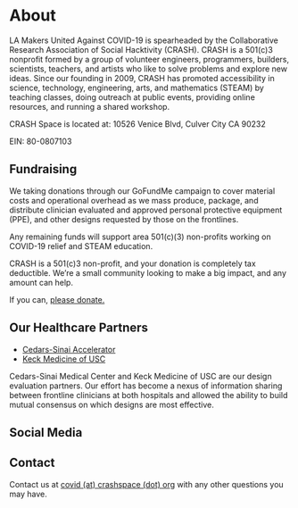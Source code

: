 
# About

LA Makers United Against COVID-19 is spearheaded by the Collaborative Research Association of Social Hacktivity (CRASH). CRASH is a 501(c)3 nonprofit formed by a group of volunteer engineers, programmers, builders, scientists, teachers, and artists who like to solve problems and explore new ideas.  Since our founding in 2009, CRASH has promoted accessibility in science, technology, engineering, arts, and mathematics (STEAM) by teaching classes, doing outreach at public events, providing online resources, and running a shared workshop. 

CRASH Space is located at:
10526 Venice Blvd, 
Culver City CA 90232

EIN: 80-0807103

## Fundraising

We taking donations through our GoFundMe campaign to cover material costs and operational overhead as we mass produce, package, and distribute clinician evaluated and approved personal protective equipment (PPE), and other designs requested by those on the frontlines.

Any remaining funds will support area 501(c)(3) non-profits working on COVID-19 relief and STEAM education.

CRASH is a 501(c)3 non-profit, and your donation is completely tax deductible. We’re a small community looking to make a big impact, and any amount can help.

If you can, [please donate.](https://charity.gofundme.com/o/en/campaign/makers-united-against-covid-19)

## Our Healthcare Partners

- [Cedars-Sinai Accelerator](https://csaccelerator.com/)
- [Keck Medicine of USC](https://www.keckmedicine.org/ppe/)

Cedars-Sinai Medical Center and Keck Medicine of USC are our design evaluation partners. Our effort has become a nexus of information sharing between frontline clinicians at both hospitals and allowed the ability to build mutual consensus on which designs are most effective.

## Social Media

<Social />

## Contact

Contact us at [covid (at) crashspace (dot) org](mailto:covid@crashspace.org) with any other questions you may have.
